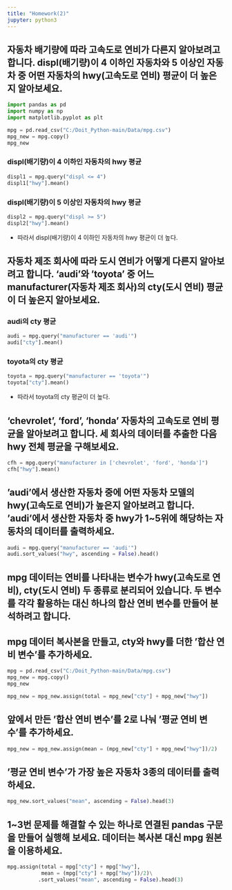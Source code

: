 ```yaml
---
title: "Homework(2)"
jupyter: python3
---
```


## 자동차 배기량에 따라 고속도로 연비가 다른지 알아보려고 합니다. displ(배기량)이 4 이하인 자동차와 5 이상인 자동차 중 어떤 자동차의 hwy(고속도로 연비) 평균이 더 높은지 알아보세요.

```python
import pandas as pd
import numpy as np
import matplotlib.pyplot as plt

mpg = pd.read_csv("C:/Doit_Python-main/Data/mpg.csv")
mpg_new = mpg.copy()
mpg_new
```

### displ(배기량)이 4 이하인 자동차의 hwy 평균

```python
displ1 = mpg.query("displ <= 4")
displ1["hwy"].mean()
```

### displ(배기량)이 5 이상인 자동차의 hwy 평균
```python
displ2 = mpg.query("displ >= 5")
displ2["hwy"].mean()
```

- 따라서 displ(배기량)이 4 이하인 자동차의 hwy 평균이 더 높다. 

## 자동차 제조 회사에 따라 도시 연비가 어떻게 다른지 알아보려고 합니다. 'audi'와 'toyota' 중 어느 manufacturer(자동차 제조 회사)의 cty(도시 연비) 평균이 더 높은지 알아보세요.

### audi의 cty 평균

```python
audi = mpg.query("manufacturer == 'audi'")
audi["cty"].mean()
```

### toyota의 cty 평균
```python
toyota = mpg.query("manufacturer == 'toyota'")
toyota["cty"].mean()
```

- 따라서 toyota의 cty 평균이 더 높다. 

## 'chevrolet', 'ford', 'honda' 자동차의 고속도로 연비 평균을 알아보려고 합니다. 세 회사의 데이터를 추출한 다음 hwy 전체 평균을 구해보세요.

```python
cfh = mpg.query("manufacturer in ['chevrolet', 'ford', 'honda']")
cfh["hwy"].mean()
```

## 'audi'에서 생산한 자동차 중에 어떤 자동차 모델의 hwy(고속도로 연비)가 높은지 알아보려고 합니다. 'audi'에서 생산한 자동차 중 hwy가 1~5위에 해당하는 자동차의 데이터를 출력하세요.
```python
audi = mpg.query("manufacturer == 'audi'")
audi.sort_values("hwy", ascending = False).head()
```

## mpg 데이터는 연비를 나타내는 변수가 hwy(고속도로 연비), cty(도시 연비) 두 종류로 분리되어 있습니다. 두 변수를 각각 활용하는 대신 하나의 합산 연비 변수를 만들어 분석하려고 합니다.

## mpg 데이터 복사본을 만들고, cty와 hwy를 더한 '합산 연비 변수'를 추가하세요. 
```python
mpg = pd.read_csv("C:/Doit_Python-main/Data/mpg.csv")
mpg_new = mpg.copy()
mpg_new

mpg_new = mpg_new.assign(total = mpg_new["cty"] + mpg_new["hwy"])
```

## 앞에서 만든 '합산 연비 변수'를 2로 나눠 '평균 연비 변수'를 추가하세요.
```python
mpg_new = mpg_new.assign(mean = (mpg_new["cty"] + mpg_new["hwy"])/2)
```

## '평균 연비 변수'가 가장 높은 자동차 3종의 데이터를 출력하세요.
```python
mpg_new.sort_values("mean", ascending = False).head(3)
```

## 1~3번 문제를 해결할 수 있는 하나로 연결된 pandas 구문을 만들어 실행해 보세요. 데이터는 복사본 대신 mpg 원본을 이용하세요.
```python
mpg.assign(total = mpg["cty"] + mpg["hwy"], 
           mean = (mpg["cty"] + mpg["hwy"])/2)\
          .sort_values("mean", ascending = False).head(3)
```

